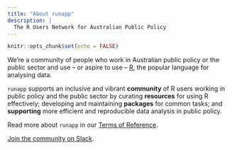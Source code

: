 ```yaml
---
title: "About runapp"
description: |
  The R Users Network for Australian Public Policy
---
```


```r
knitr::opts_chunk$set(echo = FALSE)
```

We're a community of people who work in Australian public policy or the public sector and use -- or aspire to use -- [R](https://cran.r-project.org), the popular language for analysing data.

`runapp` supports an inclusive and vibrant **community** of R users working in public policy and the public sector by curating **resources** for using R effectively; developing and maintaining **packages** for common tasks; and **supporting** more efficient and reproducible data analysis in public policy.

Read more about `runapp` in our [Terms of Reference](tors.html).

[Join the community on Slack](join.html).
